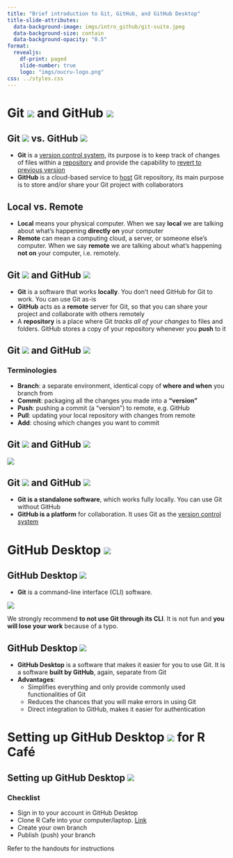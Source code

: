 ```yaml
---
title: "Brief introduction to Git, GitHub, and GitHub Desktop"
title-slide-attributes:
  data-background-image: imgs/intro_github/git-suite.jpeg
  data-background-size: contain
  data-background-opacity: "0.5"
format:
  revealjs:
    df-print: paged
    slide-number: true
    logo: "imgs/oucru-logo.png"
css: ../styles.css
---
```


# Git ![](imgs/intro_github/git-icon.png){.inline-img} and GitHub ![](imgs/intro_github/github-icon.png){.inline-img}

## Git ![](imgs/intro_github/git-icon.png){.inline-img} vs. GitHub ![](imgs/intro_github/github-icon.png){.inline-img} {auto-animate="true"}

:::{.incremental}
- **Git** is a [version control system]{.underline}, its purpose is to keep track of changes of files within a [repository]{.underline} and provide the capability to [revert to previous version]{.underline}
- **GitHub** is a cloud-based service to [host]{.underline} Git repository, its main purpose is to store and/or share your Git project with collaborators
:::

## Local vs. Remote {auto-animate="true"}

:::{.incremental}
- **Local** means your physical computer. When we say **local** we are talking about what's happening **directly on** your computer
- **Remote** can mean a computing cloud, a server, or someone else's computer. When we say **remote** we are talking about what's happening **not on** your computer, i.e. remotely.
:::

## Git ![](imgs/intro_github/git-icon.png){.inline-img} and GitHub ![](imgs/intro_github/github-icon.png){.inline-img} {auto-animate="true"}

:::{.incremental}
- **Git** is a software that works **locally**. You don't need GitHub for Git to work. You can use Git as-is
- **GitHub** acts as a **remote** server for Git, so that you can share your project and collaborate with others remotely
- A **repository** is a place where Git *tracks all of your changes* to files and folders. GitHub stores a copy of your repository whenever you **push** to it
:::

## Git ![](imgs/intro_github/git-icon.png){.inline-img} and GitHub ![](imgs/intro_github/github-icon.png){.inline-img}

::: callout-note
### Terminologies

- **Branch**: a separate environment, identical copy of **where and when** you branch from
- **Commit**: packaging all the changes you made into a **"version"**
- **Push**: pushing a commit (a "version") to remote, e.g. GitHub
- **Pull**: updating your local repository with changes from remote
- **Add**: chosing which changes you want to commit
:::

## Git ![](imgs/intro_github/git-icon.png){.inline-img} and GitHub ![](imgs/intro_github/github-icon.png){.inline-img}

![](imgs/intro_github/git_push_pull.png)


## Git ![](imgs/intro_github/git-icon.png){.inline-img} and GitHub ![](imgs/intro_github/github-icon.png){.inline-img}

::: callout-important
- **Git is a standalone software**, which works fully locally.  You can use Git without GitHub
- **GitHub is a platform** for collaboration. It uses Git as the [version control system]{.underline}
:::

# GitHub Desktop ![](imgs/intro_github/github-desktop-icon.png){.inline-img}

## GitHub Desktop ![](imgs/intro_github/github-desktop-icon.png){.inline-img} {.scrollable}

- **Git** is a command-line interface (CLI) software.

![](imgs/intro_github/git-cli.png)

::: callout-caution
We strongly recommend **to not use Git through its CLI**. It is not fun and **you will lose your work** because of a typo.
:::

## GitHub Desktop ![](imgs/intro_github/github-desktop-icon.png){.inline-img}

:::{.incremental}
- **GitHub Desktop** is a software that makes it easier for you to use Git. It is a software **built by GitHub**, again, separate from Git
- **Advantages**:
  - Simplifies everything and only provide commonly used functionalities of Git
  - Reduces the chances that you will make errors in using Git
  - Direct integration to GitHub, makes it easier for authentication
:::

# Setting up GitHub Desktop ![](imgs/intro_github/github-desktop-icon.png){.inline-img} for R Café

## Setting up GitHub Desktop ![](imgs/intro_github/github-desktop-icon.png){.inline-img}

::: callout-note
### Checklist

- Sign in to your account in GitHub Desktop
- Clone R Cafe into your computer/laptop. [Link](https://github.com/OUCRU-Modelling/R-cafe){target="_blank"}
- Create your own branch
- Publish (push) your branch
:::

Refer to the handouts for instructions